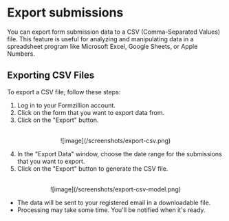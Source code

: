 # Export submissions

You can export form submission data to a CSV (Comma-Separated Values) file. This feature is useful for analyzing and manipulating data in a spreadsheet program like Microsoft Excel, Google Sheets, or Apple Numbers.

## Exporting CSV Files

To export a CSV file, follow these steps:

1. Log in to your Formzillion account.
2. Click on the form that you want to export data from.
3. Click on the "Export" button.

<br />
<center>![image](/screenshots/export-csv.png)</center>

4. In the "Export Data" window, choose the date range for the submissions that you want to export.
5. Click on the "Export" button to generate the CSV file.

<br />
<center>![image](/screenshots/export-csv-model.png)</center>

- The data will be sent to your registered email in a downloadable file.
- Processing may take some time. You'll be notified when it's ready.
